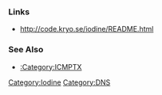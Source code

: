 === Links ===
* http://code.kryo.se/iodine/README.html

=== See Also ===
* [[:Category:ICMPTX]]

[[Category:Iodine]][[Category:DNS]]